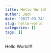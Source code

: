 ```yaml
---
title: Hello World!
author: JacF
date: '2017-09-24'
slug: hello-world
categories: []
tags: []
---
```


Hello World!!!